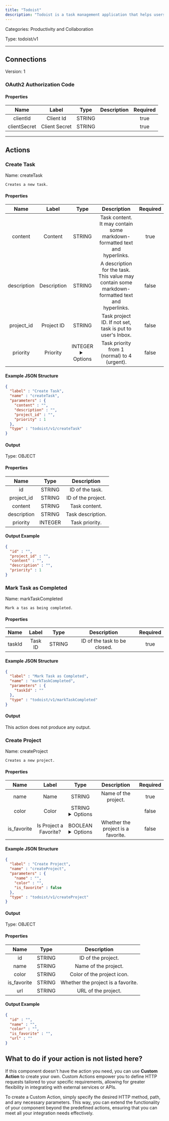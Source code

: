 ```yaml
---
title: "Todoist"
description: "Todoist is a task management application that helps users organize and prioritize their to-do lists."
---
```



Categories: Productivity and Collaboration


Type: todoist/v1

<hr />




## Connections

Version: 1


### OAuth2 Authorization Code

#### Properties

|      Name       |      Label     |     Type     |     Description     | Required |
|:---------------:|:--------------:|:------------:|:-------------------:|:--------:|
| clientId | Client Id | STRING |  | true |
| clientSecret | Client Secret | STRING |  | true |





<hr />


## Actions


### Create Task
Name: createTask

`Creates a new task.`

#### Properties

|      Name       |      Label     |     Type     |     Description     | Required |
|:---------------:|:--------------:|:------------:|:-------------------:|:--------:|
| content | Content | STRING | Task content. It may contain some markdown-formatted text and hyperlinks. | true |
| description | Description | STRING | A description for the task. This value may contain some markdown-formatted text and hyperlinks. | false |
| project_id | Project ID | STRING | Task project ID. If not set, task is put to user's Inbox. | false |
| priority | Priority | INTEGER <details> <summary> Options </summary> <span>1</span>, <span>2</span>, <span>3</span>, <span>4</span> </details> | Task priority from 1 (normal) to 4 (urgent). | false |

#### Example JSON Structure
```json
{
  "label" : "Create Task",
  "name" : "createTask",
  "parameters" : {
    "content" : "",
    "description" : "",
    "project_id" : "",
    "priority" : 1
  },
  "type" : "todoist/v1/createTask"
}
```

#### Output



Type: OBJECT


#### Properties

|     Name     |     Type     |     Description     |
|:------------:|:------------:|:-------------------:|
| id | STRING | ID of the task. |
| project_id | STRING | ID of the project. |
| content | STRING | Task content. |
| description | STRING | Task description. |
| priority | INTEGER | Task priority. |




#### Output Example
```json
{
  "id" : "",
  "project_id" : "",
  "content" : "",
  "description" : "",
  "priority" : 1
}
```


### Mark Task as Completed
Name: markTaskCompleted

`Mark a tas as being completed.`

#### Properties

|      Name       |      Label     |     Type     |     Description     | Required |
|:---------------:|:--------------:|:------------:|:-------------------:|:--------:|
| taskId | Task ID | STRING | ID of the task to be closed. | true |

#### Example JSON Structure
```json
{
  "label" : "Mark Task as Completed",
  "name" : "markTaskCompleted",
  "parameters" : {
    "taskId" : ""
  },
  "type" : "todoist/v1/markTaskCompleted"
}
```

#### Output

This action does not produce any output.




### Create Project
Name: createProject

`Creates a new project.`

#### Properties

|      Name       |      Label     |     Type     |     Description     | Required |
|:---------------:|:--------------:|:------------:|:-------------------:|:--------:|
| name | Name | STRING | Name of the project. | true |
| color | Color | STRING <details> <summary> Options </summary> <span>beryy_red</span>, <span>red</span>, <span>orange</span>, <span>yellow</span>, <span>olive_green</span>, <span>lime_green</span>, <span>green</span>, <span>mint_green</span>, <span>teal</span>, <span>sky_blue</span>, <span>light_blue</span>, <span>blue</span>, <span>grape</span>, <span>violet</span>, <span>lavender</span>, <span>magenta</span>, <span>salmon</span>, <span>charcoal</span>, <span>grey</span>, <span>taupe</span> </details> |  | false |
| is_favorite | Is Project a Favorite? | BOOLEAN <details> <summary> Options </summary> <span>true</span>, <span>false</span> </details> | Whether the project is a favorite. | false |

#### Example JSON Structure
```json
{
  "label" : "Create Project",
  "name" : "createProject",
  "parameters" : {
    "name" : "",
    "color" : "",
    "is_favorite" : false
  },
  "type" : "todoist/v1/createProject"
}
```

#### Output



Type: OBJECT


#### Properties

|     Name     |     Type     |     Description     |
|:------------:|:------------:|:-------------------:|
| id | STRING | ID of the project. |
| name | STRING | Name of the project. |
| color | STRING | Color of the project icon. |
| is_favorite | STRING | Whether the project is a favorite. |
| url | STRING | URL of the project. |




#### Output Example
```json
{
  "id" : "",
  "name" : "",
  "color" : "",
  "is_favorite" : "",
  "url" : ""
}
```




## What to do if your action is not listed here?

If this component doesn't have the action you need, you can use **Custom Action** to create your own. Custom Actions empower you to define HTTP requests tailored to your specific requirements, allowing for greater flexibility in integrating with external services or APIs.

To create a Custom Action, simply specify the desired HTTP method, path, and any necessary parameters. This way, you can extend the functionality of your component beyond the predefined actions, ensuring that you can meet all your integration needs effectively.

